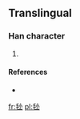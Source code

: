 ==Translingual==

===Han character===
{{Han char|rn=82|rad=毛|as=03|sn=7|four=|canj=竹山火 (HUF), X竹山火 (XHUF)}}

# {{defn|Han|sort=毛03}}

====References====
* {{Han ref|kx=0592.061|hdz=31995.041|uh=6BDC|ud=27612}}

[[fr:毜]]
[[pl:毜]]